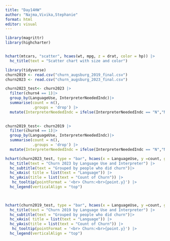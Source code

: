 ```yaml
---
title: "Day14HW"
author: "Najma,Vivika,Stephanie"
format: html
editor: visual
---
```


```r
library(magrittr)
library(highcharter)


hchart(mtcars, "scatter", hcaes(wt, mpg, z = drat, color = hp)) |>
  hc_title(text = "Scatter chart with size and color")
```

```r
library(tidyverse)
churn2019 <- read.csv("churn_augsburg_2019_final.csv")
churn2023 <- read.csv("churn_augsburg_2023_final.csv")

churn2023_test<- churn2023 |>
  filter(churn4 == 1)|>
  group_by(LanguageUse, InterpreterNeededIndc)|>
  summarise(count = n(),
            .groups = 'drop') |>
  mutate(InterpreterNeededIndc = ifelse(InterpreterNeededIndc == "N","No Interpreter","Interpreter needed"))

  
churn2019_test<- churn2019 |>
  filter(churn4 == 1)|>
  group_by(LanguageUse, InterpreterNeededIndc)|>
  summarise(count = n(),
            .groups = 'drop') |>
  mutate(InterpreterNeededIndc = ifelse(InterpreterNeededIndc == "N","No Interpreter","Interpreter needed")) 

hchart(churn2023_test, type = "bar", hcaes(x = LanguageUse, y =count, group = InterpreterNeededIndc)) |>
  hc_title(text = "Churn 2023 by Language Use and Interpreter") |>
  hc_subtitle(text = "Grouped by people who did churn")|>
  hc_xAxis( title = list(text = "Language")) |>
  hc_yAxis(title = list(text = "Count of Churn")) |>
   hc_tooltip(pointFormat = '<br> Churn:<br>{point.y}') |>
  hc_legend(verticalAlign = "top")
  


hchart(churn2019_test, type = "bar", hcaes(x = LanguageUse, y =count, group = InterpreterNeededIndc)) |>
  hc_title(text = "Churn 2019 by Language Use and Interpreter") |>
  hc_subtitle(text = "Grouped by people who did churn")|>
  hc_xAxis( title = list(text = "Language")) |>
  hc_yAxis(title = list(text = "Count of Churn")) |>
   hc_tooltip(pointFormat = '<br> Churn:<br>{point.y}') |>
  hc_legend(verticalAlign = "top")


 

```
